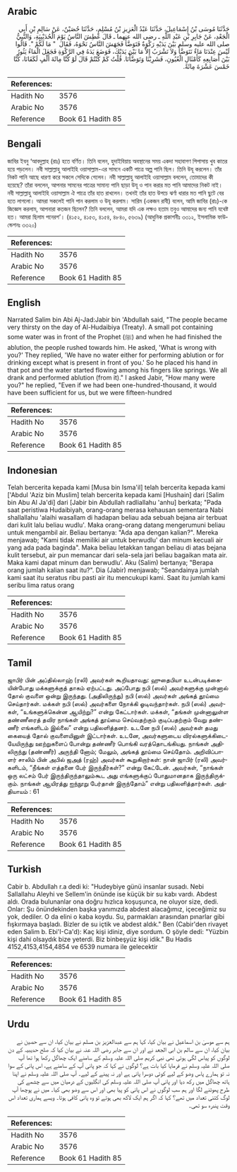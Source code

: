 ## Arabic


<div dir="rtl" lang="ar" style={{fontSize:'larger',backgroundColor:'#f8f9fa',padding:20}}>
حَدَّثَنَا مُوسَى بْنُ إِسْمَاعِيلَ، حَدَّثَنَا عَبْدُ الْعَزِيزِ بْنُ مُسْلِمٍ، حَدَّثَنَا حُصَيْنٌ، عَنْ سَالِمِ بْنِ أَبِي الْجَعْدِ، عَنْ جَابِرِ بْنِ عَبْدِ اللَّهِ ـ رضى الله عنهما ـ قَالَ عَطِشَ النَّاسُ يَوْمَ الْحُدَيْبِيَةِ، وَالنَّبِيُّ صلى الله عليه وسلم بَيْنَ يَدَيْهِ رَكْوَةٌ فَتَوَضَّأَ فَجَهَشَ النَّاسُ نَحْوَهُ، فَقَالَ ‏ "‏ مَا لَكُمْ ‏"‏‏.‏ قَالُوا لَيْسَ عِنْدَنَا مَاءٌ نَتَوَضَّأُ وَلاَ نَشْرَبُ إِلاَّ مَا بَيْنَ يَدَيْكَ، فَوَضَعَ يَدَهُ فِي الرَّكْوَةِ فَجَعَلَ الْمَاءُ يَثُورُ بَيْنَ أَصَابِعِهِ كَأَمْثَالِ الْعُيُونِ، فَشَرِبْنَا وَتَوَضَّأْنَا‏.‏ قُلْتُ كَمْ كُنْتُمْ قَالَ لَوْ كُنَّا مِائَةَ أَلْفٍ لَكَفَانَا، كُنَّا خَمْسَ عَشْرَةَ مِائَةً‏.‏
</div>
<div style={{backgroundColor:'#f8f9fa',padding:20, marginBottom: 10}}><table> <thead> <tr> <th>References:</th> <th></th> </tr> </thead> <tbody><tr><td>Hadith No</td><td>3576</td></tr><tr><td>Arabic No</td><td>3576</td></tr><tr><td>Reference</td><td>Book 61 Hadith 85</td></tr></tbody></table></div>

## Bengali


<div dir="ltr" lang="bn" style={{fontSize:'larger',backgroundColor:'#f8f9fa',padding:20}}>
জাবির ইবনু ‘আবদুল্লাহ (রাঃ) হতে বর্ণিত। তিনি বলেন, হুদাইবিয়ায় অবস্থানের সময় একদা সহাবাগণ পিপাসায় খুব কাতর হয়ে পড়লেন। নবী সাল্লাল্লাহু আলাইহি ওয়াসাল্লাম-এর সামনে একটি পাত্রে অল্প পানি ছিল। তিনি উযূ করলেন। তাঁর নিকট পানি আছে ধারণা করে সকলে সেদিকে গেলেন। নবী সাল্লাল্লাহু আলাইহি ওয়াসাল্লাম বললেন, তোমাদের কী হয়েছে? তাঁরা বললেন, আপনার সামনের পাত্রের সামান্য পানি ছাড়া উযূ ও পান করার মত পানি আমাদের নিকট নাই। নবী সাল্লাল্লাহু আলাইহি ওয়াসাল্লাম ঐ পাত্রে তাঁর হাত রাখলেন। তখনই তাঁর হাত উপচে ঝর্ণা ধারার মত পানি ছুটে বের হতে লাগলো। আমরা সকলেই পানি পান করলাম ও উযূ করলাম। সারিম (একজন রাবী) বলেন, আমি জাবির (রাঃ)-কে জিজ্ঞেস করলাম, আপনারা কতজন ছিলেন? তিনি বললেন, আমরা যদি এক লক্ষও হতাম তবুও আমাদের জন্য পানি যথেষ্ট হত। আমরা ছিলাম পনেরশ’। (৪১৫২, ৪১৫৩, ৪১৫৪, ৪৮৪০, ৫৬৩৯) (আধুনিক প্রকাশনীঃ ৩৩১২, ইসলামিক ফাউন্ডেশনঃ ৩৩২০)
</div>
<div style={{backgroundColor:'#f8f9fa',padding:20, marginBottom: 10}}><table> <thead> <tr> <th>References:</th> <th></th> </tr> </thead> <tbody><tr><td>Hadith No</td><td>3576</td></tr><tr><td>Arabic No</td><td>3576</td></tr><tr><td>Reference</td><td>Book 61 Hadith 85</td></tr></tbody></table></div>

## English


<div dir="ltr" lang="en" style={{fontSize:'larger',backgroundColor:'#f8f9fa',padding:20}}>
Narrated Salim bin Abi Aj-Jad:Jabir bin 'Abdullah said, "The people became very thirsty on the day of Al-Hudaibiya (Treaty). A small pot containing some water was in front of the Prophet (ﷺ) and when he had finished the ablution, the people rushed towards him. He asked, 'What is wrong with you?' They replied, 'We have no water either for performing ablution or for drinking except what is present in front of you.' So he placed his hand in that pot and the water started flowing among his fingers like springs. We all drank and performed ablution (from it)." I asked Jabir, "How many were you?" he replied, "Even if we had been one-hundred-thousand, it would have been sufficient for us, but we were fifteen-hundred
</div>
<div style={{backgroundColor:'#f8f9fa',padding:20, marginBottom: 10}}><table> <thead> <tr> <th>References:</th> <th></th> </tr> </thead> <tbody><tr><td>Hadith No</td><td>3576</td></tr><tr><td>Arabic No</td><td>3576</td></tr><tr><td>Reference</td><td>Book 61 Hadith 85</td></tr></tbody></table></div>

## Indonesian


<div dir="ltr" lang="id" style={{fontSize:'larger',backgroundColor:'#f8f9fa',padding:20}}>
Telah bercerita kepada kami [Musa bin Isma'il] telah bercerita kepada kami ['Abdul 'Aziz bin Muslim] telah bercerita kepada kami [Hushain] dari [Salim bin Abu Al Ja'di] dari [Jabir bin Abdullah radliallahu 'anhu] berkata; "Pada saat peristiwa Hudaibiyah, orang-orang merasa kehausan sementara Nabi shallallahu 'alaihi wasallam di hadapan beliau ada sebuah bejana air terbuat dari kulit lalu beliau wudlu'. Maka orang-orang datang mengerumuni beliau untuk mengambil air. Beliau bertanya: "Ada apa dengan kalian?". Mereka menjawab; "Kami tidak memiliki air untuk berwudlu' dan minum kecuali air yang ada pada baginda". Maka beliau letakkan tangan beliau di atas bejana kulit tersebut, air pun memancar dari sela-sela jari beliau bagaikan mata air. Maka kami dapat minum dan berwudlu'. Aku (Salim) bertanya; "Berapa orang jumlah kalian saat itu?". Dia (Jabir) menjawab; "Seandainya jumlah kami saat itu seratus ribu pasti air itu mencukupi kami. Saat itu jumlah kami seribu lima ratus orang
</div>
<div style={{backgroundColor:'#f8f9fa',padding:20, marginBottom: 10}}><table> <thead> <tr> <th>References:</th> <th></th> </tr> </thead> <tbody><tr><td>Hadith No</td><td>3576</td></tr><tr><td>Arabic No</td><td>3576</td></tr><tr><td>Reference</td><td>Book 61 Hadith 85</td></tr></tbody></table></div>

## Tamil


<div dir="ltr" lang="ta" style={{fontSize:'larger',backgroundColor:'#f8f9fa',padding:20}}>
ஜாபிர் பின் அப்தில்லாஹ் (ரலி) அவர்கள் கூறியதாவது: ஹுதைபியா உடன்படிக்கையின்போது மக்களுக்குத் தாகம் ஏற்பட்டது. அப்போது நபி (ஸல்) அவர்களுக்கு முன்னால் தோல் குவளை ஒன்று இருந்தது. (அதிலிருந்து) நபி (ஸல்) அவர்கள் அங்கத் தூய்மை செய்தார்கள். மக்கள் நபி (ஸல்) அவர்களை நோக்கி ஓடிவந்தார்கள். நபி (ஸல்) அவர்கள், “உங்களுக்கென்ன ஆயிற்று?” என்று கேட்டார்கள். மக்கள், “தங்கள் முன்னாலுள்ள தண்ணீரைத் தவிர நாங்கள் அங்கத் தூய்மை செய்வதற்கும் குடிப்பதற்கும் வேறு தண்ணீர் எங்களிடம் இல்லை” என்று பதிலளித்தனர். உடனே நபி (ஸல்) அவர்கள் தமது கையைத் தோல் குவளையினுள் இட்டார்கள். உடனே, அவர்களுடைய விரல்களுக்கிடையேயிருந்து ஊற்றுகளைப் போன்று தண்ணீர் பொங்கி வரத்தொடங்கியது. நாங்கள் அதிலிருந்து (தண்ணீர்) அருந்தி னோம்; மேலும், அங்கத் தூய்மை செய்தோம். அறிவிப்பாளர் சாலிம் பின் அபில் ஜஅத் (ரஹ்) அவர்கள் கூறுகிறார்கள்: நான் ஜாபிர் (ரலி) அவர்களிடம், “நீங்கள் எத்தனை பேர் இருந்தீர்கள்?” என்று கேட்டேன். அவர்கள், “நாங்கள் ஒரு லட்சம் பேர் இருந்திருந்தாலும்கூட அது எங்களுக்குப் போதுமானதாக இருந்திருக்கும். நாங்கள் ஆயிரத்து ஐந்நூறு பேர்தான் இருந்தோம்” என்று பதிலளித்தார்கள். அத்தியாயம் : 61
</div>
<div style={{backgroundColor:'#f8f9fa',padding:20, marginBottom: 10}}><table> <thead> <tr> <th>References:</th> <th></th> </tr> </thead> <tbody><tr><td>Hadith No</td><td>3576</td></tr><tr><td>Arabic No</td><td>3576</td></tr><tr><td>Reference</td><td>Book 61 Hadith 85</td></tr></tbody></table></div>

## Turkish


<div dir="ltr" lang="tr" style={{fontSize:'larger',backgroundColor:'#f8f9fa',padding:20}}>
Cabir b. Abdullah r.a dedi ki: "Hudeybiye günü insanlar susadı. Nebi Sallallahu Aleyhi ve Sellem'in önünde ise küçük bir su kabı vardı. Abdest aldı. Orada bulunanlar ona doğru hızlıca koşuşunca, ne oluyor size, dedi. Onlar: Şu önündekinden başka yanımızda abdest alacağımız, içeceğimiz su yok, dediler. O da elini o kaba koydu. Su, parmakları arasından pınarlar gibi fışkırmaya başladı. Bizler de su içtik ve abdest aldık." Ben (Cabir'den rivayet eden Salim b. Ebi'I-Ca'd): Kaç kişi idiniz, diye sordum. O şöyle dedi: "Yüzbin kişi dahi olsaydık bize yeterdi. Biz binbeşyüz kişi idik." Bu Hadis 4152,4153,4154,4854 ve 6539 numara ile gelecektir
</div>
<div style={{backgroundColor:'#f8f9fa',padding:20, marginBottom: 10}}><table> <thead> <tr> <th>References:</th> <th></th> </tr> </thead> <tbody><tr><td>Hadith No</td><td>3576</td></tr><tr><td>Arabic No</td><td>3576</td></tr><tr><td>Reference</td><td>Book 61 Hadith 85</td></tr></tbody></table></div>

## Urdu


<div dir="rtl" lang="ur" style={{fontSize:'larger',backgroundColor:'#f8f9fa',padding:20}}>
ہم سے موسیٰ بن اسماعیل نے بیان کیا، کہا ہم سے عبدالعزیز بن مسلم نے بیان کیا، ان سے حصین نے بیان کیا، ان سے سالم بن ابی الجعد نے اور ان سے جابر رضی اللہ عنہ نے بیان کیا کہ صلح حدیبیہ کے دن لوگوں کو پیاس لگی ہوئی تھی نبی کریم صلی اللہ علیہ وسلم کے سامنے ایک چھاگل رکھا ہوا تھا آپ صلی اللہ علیہ وسلم نے فرمایا کیا بات ہے؟ لوگوں نے کہا کہ جو پانی آپ کے سامنے ہے، اس پانی کے سوا نہ تو ہمارے پاس وضو کے لیے کوئی دوسرا پانی ہے اور نہ پینے کے لیے۔ آپ صلی اللہ علیہ وسلم نے اپنا ہاتھ چھاگل میں رکھ دیا اور پانی آپ صلی اللہ علیہ وسلم کی انگلیوں کے درمیان میں سے چشمے کی طرح پھوٹنے لگا اور ہم سب لوگوں نے اس پانی کو پیا بھی اور اس سے وضو بھی کیا۔ میں نے پوچھا آپ لوگ کتنی تعداد میں تھے؟ کہا کہ اگر ہم ایک لاکھ بھی ہوتے تو وہ پانی کافی ہوتا۔ ویسے ہماری تعداد اس وقت پندرہ سو تھی۔
</div>
<div style={{backgroundColor:'#f8f9fa',padding:20, marginBottom: 10}}><table> <thead> <tr> <th>References:</th> <th></th> </tr> </thead> <tbody><tr><td>Hadith No</td><td>3576</td></tr><tr><td>Arabic No</td><td>3576</td></tr><tr><td>Reference</td><td>Book 61 Hadith 85</td></tr></tbody></table></div>